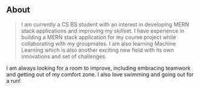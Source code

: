 ## About

> I am currently a CS BS student with an interest in developing MERN stack applications and improving my skillset. I have experience in
> building a MERN stack application for my course project while collaborating with my groupmates. I am also learning Machine Learning which is also another exciting new field with its own innovations and set of challenges.

I am always looking for a room to improve, including embracing teamwork and getting out of my comfort zone.
I also love swimming and going out for a run!
